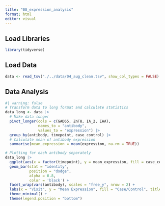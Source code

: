 ```yaml
---
title: "08_expression_analysis"
format: html
editor: visual
---
```


## Load Libraries

```r
library(tidyverse)
```

## Load Data

```r
data <- read_tsv("./../data/04_aug_clean.tsv", show_col_types = FALSE)
```

## Data Analysis

```r
#| warning: false
# Transform data to long format and calculate statistics
data_long <- data |>
  # Make data longer
  pivot_longer(cols = c(GAD65, ZnT8, IA_2, IAA),
               names_to = "antibody", 
               values_to = "expression") |>
  group_by(antibody, timepoint, case_control) |>
  # Calculate mean of antibody expression
  summarise(mean_expression = mean(expression, na.rm = TRUE))

# Plotting for each antibody separately
data_long |>
  ggplot(aes(x = factor(timepoint), y = mean_expression, fill = case_control)) +
  geom_bar(stat = "identity",
           position = "dodge",
           alpha = 0.8,
           color = 'black') +
  facet_wrap(vars(antibody), scales = "free_y", nrow = 2) +
  labs(x = "Visit", y = "Mean Expression", fill = "Case/Control", title = "Antibody expression across the four visits stratified by case/control") +
  theme_minimal() + 
  theme(legend.position = "bottom")


```
